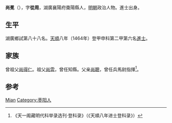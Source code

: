 '''尚冕'''（{{bd|1433年||？}}），字'''從周'''，湖廣襄陽府棗陽縣人，[[明朝|明朝]]政治人物。進士出身。

== 生平 ==
湖廣鄉試第八十八名。[[天顺_(明朝)|天順]]八年（1464年）登甲申科第二甲第六名[[進士|進士]]。

== 家族 ==
曾祖父[[尚得仁|尚得仁]]。祖父[[尚雲|尚雲]]，曾任知縣。父亲[[尚聰|尚聰]]，曾任兵馬尉指揮<ref>《天一阁藏明代科举录选刊·登科录》（《天順八年进士登科录》）</ref>。

== 参考 ==
{{reflist}}

{{明朝人物小作品}}
{{天順八年甲申科殿試金榜}}

{{Authority control}}
{{DEFAULTSORT:Shang}}
[[Category:尚姓|Mian]]
[[Category:枣阳人|Category:枣阳人]]